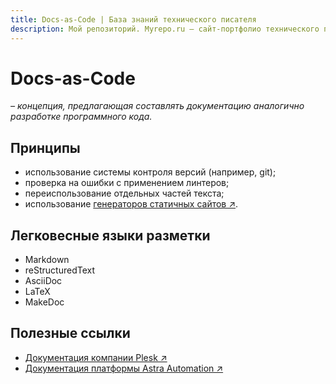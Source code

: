 ```yaml
---
title: Docs-as-Code | База знаний технического писателя
description: Мой репозиторий. Myrepo.ru – сайт-портфолио технического писателя
---
```


# Docs-as-Code

*– концепция, предлагающая составлять документацию аналогично разработке программного кода.*

## Принципы

- использование системы контроля версий (например, git);
- проверка на ошибки с применением линтеров;
- переиспользование отдельных частей текста;
- использование [генераторов статичных сайтов ↗](https://jamstack.org/generators/).

## Легковесные языки разметки

- Markdown
- reStructuredText
- AsciiDoc
- LaTeX
- MakeDoc

## Полезные ссылки

- [Документация компании Plesk ↗](https://docs.plesk.com/ru-RU/obsidian/)
- [Документация платформы Astra Automation ↗](https://docs.astra-automation.ru/1.0/)